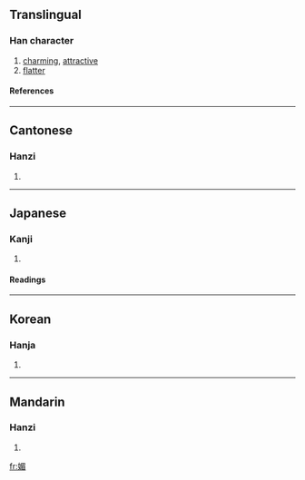==Translingual==
===Han character===
{{Han char|rn=38|rad=女|as=09|sn=12|four=4746<sub>7</sub>|canj=女日竹山 (VAHU)}}
# [[charming]], [[attractive]]
# [[flatter]]
====References====
{{Han ref|kx=0267.070|dkj=06513|dj=0534.110|hdz=21069.150|uh=5A9A|ud=23194|bh=B441|bd=46145}}
----
==Cantonese==
===Hanzi===
{{yue-hanzi|jyut=|y=mei6}}
# {{defn|Cantonese}}
----
==Japanese==
===Kanji===
{{ja-kanji|grade=|rs=女09}}
# {{defn|Japanese}} 
====Readings====
{{ja-readings|on=[[び]] (bi)|kun=[[こびる]] (kobiru)}}
----
==Korean==
===Hanja===
{{ko-hanja|hangeul=미|rv=mi|mr=mi}}
# {{defn|Korean}}
----
==Mandarin==
===Hanzi===
{{cmn-hanzi|pin=[[mèi]] ([[mei4]])|wg=mei<sup>4</sup>}}
# {{defn|Mandarin}}

[[fr:媚]]